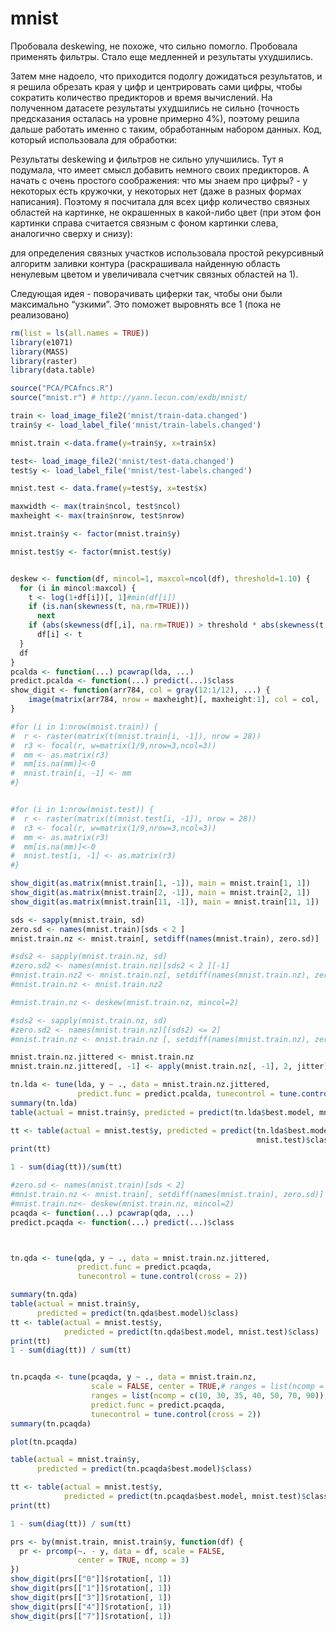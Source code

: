 mnist
========

Пробовала deskewing, не похоже, что сильно помогло. Пробовала применять фильтры. Стало еще медленней и результаты ухудшились.

Затем мне надоело, что приходится подолгу дожидаться результатов, и я решила обрезать края у цифр и центрировать сами цифры, чтобы сократить количество предикторов и время вычислений. На полученном датасете результаты ухудшились не сильно (точность предсказания осталась на уровне примерно 4%), поэтому решила дальше работать именно с таким, обработанным набором данных. Код, который использовала для обработки:

[Обработчик 1]: preprocessor.R (код1)

Результаты deskewing и фильтров не сильно улучшились. Тут я подумала, что имеет смысл добавить немного своих предикторов. А начать с очень простого соображения: что мы знаем про цифры? - у некоторых есть кружочки, у некоторых нет (даже в разных формах написания). Поэтому я посчитала для всех цифр количество связных областей на картинке, не окрашенных в какой-либо цвет (при этом фон картинки справа считается связным с фоном картинки слева, аналогично сверху и снизу):

[Обработчик 2]: preprocessor_2.R (код2)

для определения связных участков использовала простой рекурсивный алгоритм заливки контура (раскрашивала найденную область ненулевым цветом и увеличивала счетчик связных областей на 1).

Следующая идея - поворачивать циферки так, чтобы они были максимально "узкими". Это поможет выровнять все 1 (пока не реализовано)

```r
rm(list = ls(all.names = TRUE))
library(e1071)
library(MASS)
library(raster)
library(data.table)

source("PCA/PCAfncs.R")
source("mnist.r") # http://yann.lecun.com/exdb/mnist/

train <- load_image_file2('mnist/train-data.changed')
train$y <- load_label_file('mnist/train-labels.changed')

mnist.train <-data.frame(y=train$y, x=train$x)

test<- load_image_file2('mnist/test-data.changed')
test$y <- load_label_file('mnist/test-labels.changed')

mnist.test <- data.frame(y=test$y, x=test$x)

maxwidth <- max(train$ncol, test$ncol)
maxheight <- max(train$nrow, test$nrow)

mnist.train$y <- factor(mnist.train$y)

mnist.test$y <- factor(mnist.test$y)


deskew <- function(df, mincol=1, maxcol=ncol(df), threshold=1.10) {
  for (i in mincol:maxcol) {
    t <- log(1+df[i])[, 1]#min(df[i])
    if (is.nan(skewness(t, na.rm=TRUE)))
      next 
    if (abs(skewness(df[,i], na.rm=TRUE)) > threshold * abs(skewness(t, na.rm=TRUE)))
      df[i] <- t
  }
  df
}
pcalda <- function(...) pcawrap(lda, ...)
predict.pcalda <- function(...) predict(...)$class
show_digit <- function(arr784, col = gray(12:1/12), ...) {
    image(matrix(arr784, nrow = maxheight)[, maxheight:1], col = col, ...)
}

#for (i in 1:nrow(mnist.train)) {
#  r <- raster(matrix(t(mnist.train[i, -1]), nrow = 28))
#  r3 <- focal(r, w=matrix(1/9,nrow=3,ncol=3))
#  mm <- as.matrix(r3)
#  mm[is.na(mm)]<-0
#  mnist.train[i, -1] <- mm
#}


#for (i in 1:nrow(mnist.test)) {
#  r <- raster(matrix(t(mnist.test[i, -1]), nrow = 28))
#  r3 <- focal(r, w=matrix(1/9,nrow=3,ncol=3))
#  mm <- as.matrix(r3)
#  mm[is.na(mm)]<-0
#  mnist.test[i, -1] <- as.matrix(r3)
#}
```

```r

show_digit(as.matrix(mnist.train[1, -1]), main = mnist.train[1, 1])
show_digit(as.matrix(mnist.train[2, -1]), main = mnist.train[2, 1])
show_digit(as.matrix(mnist.train[11, -1]), main = mnist.train[11, 1])

sds <- sapply(mnist.train, sd)
zero.sd <- names(mnist.train)[sds < 2 ]
mnist.train.nz <- mnist.train[, setdiff(names(mnist.train), zero.sd)]

#sds2 <- sapply(mnist.train.nz, sd)
#zero.sd2 <- names(mnist.train.nz)[sds2 < 2 ][-1]
#mnist.train.nz2 <- mnist.train.nz[, setdiff(names(mnist.train.nz), zero.sd2)]
#mnist.train.nz <- mnist.train.nz2 

#mnist.train.nz <- deskew(mnist.train.nz, mincol=2)

#sds2 <- sapply(mnist.train.nz, sd)
#zero.sd2 <- names(mnist.train.nz)[(sds2) <= 2]
#mnist.train.nz <- mnist.train.nz [, setdiff(names(mnist.train.nz), zero.sd2)]
```

```r
mnist.train.nz.jittered <- mnist.train.nz
mnist.train.nz.jittered[, -1] <- apply(mnist.train.nz[, -1], 2, jitter)

tn.lda <- tune(lda, y ~ ., data = mnist.train.nz.jittered,
               predict.func = predict.pcalda, tunecontrol = tune.control(cross = 2))
summary(tn.lda)
table(actual = mnist.train$y, predicted = predict(tn.lda$best.model, mnist.train)$class)

tt <- table(actual = mnist.test$y, predicted = predict(tn.lda$best.model,
                                                       mnist.test)$class)
print(tt)

1 - sum(diag(tt))/sum(tt)
```

```r
#zero.sd <- names(mnist.train)[sds < 2]
#mnist.train.nz <- mnist.train[, setdiff(names(mnist.train), zero.sd)]
#mnist.train.nz<- deskew(mnist.train.nz, mincol=2)
pcaqda <- function(...) pcawrap(qda, ...)
predict.pcaqda <- function(...) predict(...)$class



tn.qda <- tune(qda, y ~ ., data = mnist.train.nz.jittered,
               predict.func = predict.pcaqda,
               tunecontrol = tune.control(cross = 2))

summary(tn.qda)
table(actual = mnist.train$y,
      predicted = predict(tn.qda$best.model)$class)
tt <- table(actual = mnist.test$y,
            predicted = predict(tn.qda$best.model, mnist.test)$class)
print(tt)
1 - sum(diag(tt)) / sum(tt)


tn.pcaqda <- tune(pcaqda, y ~ ., data = mnist.train.nz,
                  scale = FALSE, center = TRUE,# ranges = list(ncomp = c(1, 10, 20, 40, 50)),
                  ranges = list(ncomp = c(10, 30, 35, 40, 50, 70, 90)),
                  predict.func = predict.pcaqda,
                  tunecontrol = tune.control(cross = 2))
summary(tn.pcaqda)

plot(tn.pcaqda)

table(actual = mnist.train$y,
      predicted = predict(tn.pcaqda$best.model)$class)

tt <- table(actual = mnist.test$y,
            predicted = predict(tn.pcaqda$best.model, mnist.test)$class)
print(tt)

1 - sum(diag(tt)) / sum(tt)
```

```r
prs <- by(mnist.train, mnist.train$y, function(df) {
  pr <- prcomp(~. - y, data = df, scale = FALSE,
               center = TRUE, ncomp = 3)
})
show_digit(prs[["0"]]$rotation[, 1])
show_digit(prs[["1"]]$rotation[, 1])
show_digit(prs[["3"]]$rotation[, 1])
show_digit(prs[["4"]]$rotation[, 1])
show_digit(prs[["7"]]$rotation[, 1])
```
